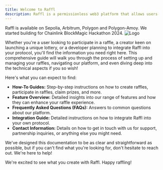 ```yaml
---
title: Welcome to Raffl
description: Raffl is a permissionless web3 platform that allows users to create and participate in raffles and lotteries with complete transparency, security, and fairness.
---
```


<Note>
Raffl is available on Sepolia, Arbitrum, Polygon and Polygon-Amoy. We started building for Chainlink BlockMagic Hackathon 2024.
</Note>


<Frame>
  <img src="/images/raffl-cover.png" alt="Logo" />
</Frame>

Whether you're a user looking to participate in a raffle, a creator keen on launching a unique lottery, or a developer planning to integrate Raffl into your protocol, you'll find the information you need right here. This comprehensive guide will walk you through the process of setting up and managing your raffles, navigating our platform, and even diving deep into the technical aspects if you so wish!

Here's what you can expect to find:

- **How-To Guides:** Step-by-step instructions on how to create raffles, participate in raffles, claim prizes, and more.
- **Feature Overview:** Detailed insights into our range of features and how they can enhance your raffle experience.
- **Frequently Asked Questions (FAQs):** Answers to common questions about our platform.
- **Integration Guide:** Detailed instructions on how to integrate Raffl into your own protocol.
- **Contact Information:** Details on how to get in touch with us for support, partnership inquiries, or anything else you might need.

We've designed this documentation to be as clear and straightforward as possible, but if you can't find what you're looking for, don't hesitate to reach out. We're here to help!

We're excited to see what you create with Raffl. Happy raffling!
